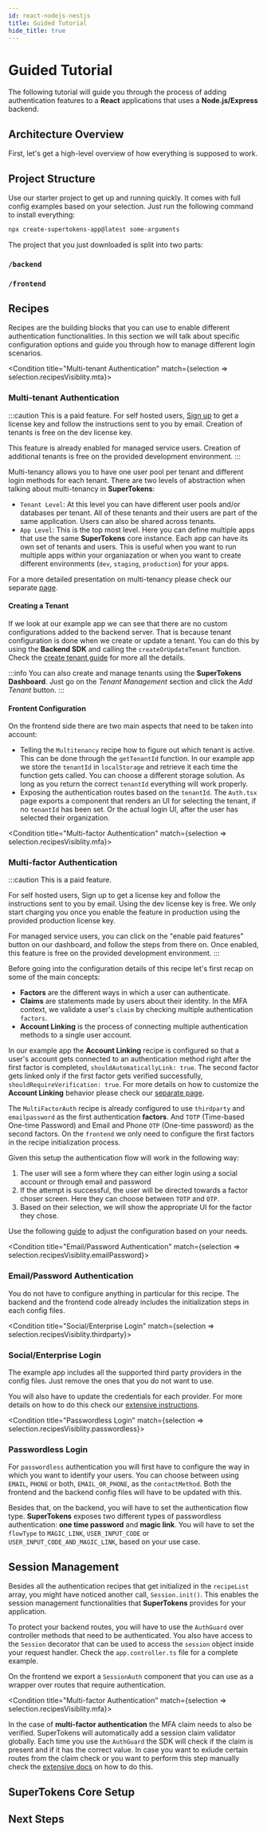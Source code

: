 ```yaml
---
id: react-nodejs-nestjs
title: Guided Tutorial
hide_title: true
---
```




<GuidePageContextProvider>

# Guided Tutorial 
    
The following tutorial will guide you through the process of adding 
authentication features to a **React** applications that uses a **Node.js/Express** backend.

## Architecture Overview

First, let's get a high-level overview of how everything is supposed to work. 

<ArchitectureWithSdk />

## Project Structure

Use our starter project to get up and running quickly. It comes with full config examples 
based on your selection. Just run the following command to install everything:

```bash
npx create-supertokens-app@latest some-arguments 
```
The project that you just downloaded is split into two parts:

### `/backend`

<BackendProjectStructure />

### `/frontend`

<FrontendProjectStructure />

## Recipes

Recipes are the building blocks that you can use to enable different authentication functionalities. 
In this section we will talk about specific configuration options and guide you through how to manage
different login scenarios.

<Condition title="Multi-tenant Authentication" match={selection => selection.recipesVisiblity.mta}>

### Multi-tenant Authentication

:::caution
This is a paid feature. For self hosted users, [Sign up](/signup) to get a license key and follow the instructions sent to you by email.
Creation of tenants is free on the dev license key.

This feature is already enabled for managed service users. Creation of additional tenants is free on the provided development environment.
:::

Multi-tenancy allows you to have one user pool per tenant and different login methods for each tenant.
There are two levels of abstraction when talking about multi-tenancy in **SuperTokens**:

- `Tenant Level`: At this level you can have different user pools and/or databases per tenant. All of these tenants and their users are part of the same application. Users can also be shared across tenants.
- `App Level`: This is the top most level. Here you can define multiple apps that use the same **SuperTokens** core instance. Each app can have its own set of tenants and users.
This is useful when you want to run multiple apps within your organiazation or when you want to create different environments (`dev`, `staging`, `production`) for your apps.

For a more detailed presentation on multi-tenancy please check our separate [page](/page).

#### Creating a Tenant

If we look at our example app we can see that there are no custom configurations added to the backend server. 
That is because tenant configuration is done when we create or update a tenant.
You can do this by using the **Backend SDK** and calling the `createOrUpdateTenant` function.
Check the [create tenant guide](/guide) for more all the details.

:::info
You can also create and manage tenants using the **SuperTokens Dashboard**. 
Just go on the *Tenant Management* section and click the *Add Tenant* button.
:::


#### Frontent Configuration

On the frontend side there are two main aspects that need to be taken into account:

- Telling the `Multitenancy` recipe how to figure out which tenant is active. This can be done through the `getTenantId` function. 
In our example app we store the `tenantId` in `localStorage` and retrieve it each time the function gets called.
You can choose a different storage solution. As long as you return the correct `tenantId` everything will work properly. 
- Exposing the authentication routes based on the `tenantId`. 
The `Auth.tsx` page exports a component that renders an UI for selecting the tenant, if no `tenantId` has been set.
Or the actual login UI, after the user has selected their organization.

</Condition>

<Condition title="Multi-factor Authentication" match={selection => selection.recipesVisiblity.mfa}>

### Multi-factor Authentication

:::caution
This is a paid feature.

For self hosted users, Sign up to get a license key and follow the instructions sent to you by email. 
Using the dev license key is free. We only start charging you once you enable the feature in production using the provided production license key.

For managed service users, you can click on the "enable paid features" button on our dashboard, and follow the steps from there on. Once enabled, this feature is free on the provided development environment.
:::

Before going into the configuration details of this recipe let's first recap on some of the main concepts:
- **Factors** are the different ways in which a user can authenticate. 
- **Claims** are statements made by users about their identity. In the MFA context, we validate a user's `claim` by checking multiple authentication `factors`.
- **Account Linking** is the process of connecting multiple authentication methods to a single user account. 

In our example app the **Account Linking** recipe is configured so that a user's account gets connected to an authentication method right after the first factor is completed, `shouldAutomaticallyLink: true`.
The second factor gets linked only if the first factor gets verified successfully, `shouldRequireVerification: true`.
For more details on how to customize the **Account Linking** behavior please check our [separate page](/page).

The `MultiFactorAuth` recipe is already configured to use `thirdparty` and `emailpassword` as the first authentication **factors**.
And `TOTP` (Time-based One-time Password) and Email and Phone `OTP` (One-time password) as the second factors.
On the `frontend` we only need to configure the first factors in the recipe initialization process.

Given this setup the authentication flow will work in the following way:
1. The user will see a form where they can either login using a social account or through email and password
2. If the attempt is successful, the user will be directed towards a factor choser screen. Here they can choose between `TOTP` and `OTP`.
3. Based on their selection, we will show the appropriate UI for the factor they chose.

Use the following [guide](/guide) to adjust the configuration based on your needs.

</Condition>

<Condition title="Email/Password Authentication" match={selection => selection.recipesVisiblity.emailPassword}>
  

### Email/Password Authentication

You do not have to configure anything in particular for this recipe.
The backend and the frontend code already includes the initialization steps in each config files. 

</Condition>

<Condition title="Social/Enterprise Login" match={selection => selection.recipesVisiblity.thirdparty}>

### Social/Enterprise Login 

The example app includes all the supported third party providers in the config files.
Just remove the ones that you do not want to use.

You will also have to update the credentials for each provider. For more details on how to do this check our [extensive instructions](/guide).

</Condition>

<Condition title="Passwordless Login" match={selection => selection.recipesVisiblity.passwordless}>

### Passwordless Login

For `passwordless` authentication you will first have to configure the way in which you want to identify your users.
You can choose between using `EMAIL`, `PHONE` or both, `EMAIL_OR_PHONE`, as the `contactMethod`.
Both the frontend and the backend config files will have to be updated with this.

Besides that, on the backend, you will have to set the authentication flow type.
**SuperTokens** exposes two different types of passwordless authentication: **one time password** and **magic link**.
You will have to set the `flowType` to `MAGIC_LINK`, `USER_INPUT_CODE` or `USER_INPUT_CODE_AND_MAGIC_LINK`, based on your use case.

</Condition>


## Session Management 

Besides all the authentication recipes that get initialized in the `recipeList` array, you might have noticed another call, `Session.init()`.
This enables the session management functionalities that **SuperTokens** provides for your application.

To protect your backend routes, you will have to use the `AuthGuard` over controller methods that need to be authenticated. 
You also have access to the `Session` decorator that can be used to access the `session` object inside your request handler.
Check the `app.controller.ts` file for a complete example.

On the frontend we export a `SessionAuth` component that you can use as a wrapper over routes that require authentication.

<Condition title="Multi-factor Authentication" match={selection => selection.recipesVisiblity.mfa}>

In the case of **multi-factor authentication** the MFA claim needs to also be verified.
SuperTokens will automatically add a session claim validator globally. Each time you use the `AuthGuard` the SDK will check if the claim is present and if it has the correct value.
In case you want to exlude certain routes from the claim check or you want to perform this step manually
check the [extensive docs](/docs) on how to do this.

</Condition>

<CustomUIHighlight />

## SuperTokens Core Setup

<SuperTokensCoreSetup />

## Next Steps

<GuideNextSteps />

</GuidePageContextProvider>

